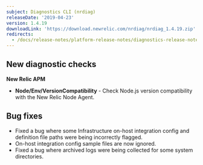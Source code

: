 ```yaml
---
subject: Diagnostics CLI (nrdiag)
releaseDate: '2019-04-23'
version: 1.4.19
downloadLink: 'https://download.newrelic.com/nrdiag/nrdiag_1.4.19.zip'
redirects:
  - /docs/release-notes/platform-release-notes/diagnostics-release-notes/new-relic-diagnostics-1419
---
```


## New diagnostic checks

**New Relic APM**

* **Node/Env/VersionCompatibility** - Check Node.js version compatibility with the New Relic Node Agent.

## Bug fixes

* Fixed a bug where some Infrastructure on-host integration config and definition file paths were being incorrectly flagged.
* On-host integration config sample files are now ignored.
* Fixed a bug where archived logs were being collected for some system directories.
